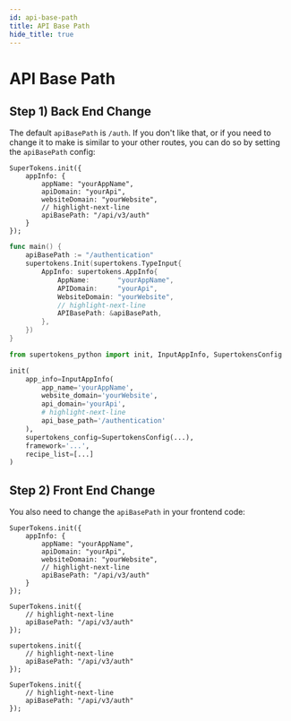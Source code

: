 ```yaml
---
id: api-base-path
title: API Base Path
hide_title: true
---
```


<!-- COPY DOCS -->
<!-- ./thirdpartyemailpassword/common-customizations/changing-base-path/api-base-path.mdx -->


# API Base Path

## Step 1) Back End Change 

The default `apiBasePath` is `/auth`. If you don't like that, or if you need to change it to make is similar to your other routes, you can do so by setting the `apiBasePath` config:

<BackendSDKTabs>
<TabItem value="nodejs">

```tsx
SuperTokens.init({
    appInfo: {
        appName: "yourAppName",
        apiDomain: "yourApi",
        websiteDomain: "yourWebsite",
        // highlight-next-line
        apiBasePath: "/api/v3/auth" 
    }
});
```
</TabItem>
<TabItem value="go">

```go
func main() {
	apiBasePath := "/authentication"
	supertokens.Init(supertokens.TypeInput{
		AppInfo: supertokens.AppInfo{
			AppName:       "yourAppName",
			APIDomain:     "yourApi",
			WebsiteDomain: "yourWebsite",
			// highlight-next-line
			APIBasePath: &apiBasePath,
		},
	})
}
```
</TabItem>
<TabItem value="python">

```python
from supertokens_python import init, InputAppInfo, SupertokensConfig

init(
    app_info=InputAppInfo(
        app_name='yourAppName',
        website_domain='yourWebsite',
        api_domain='yourApi',
        # highlight-next-line
        api_base_path='/authentication'
    ),
    supertokens_config=SupertokensConfig(...),
    framework='...',
    recipe_list=[...]
)
```

</TabItem>
</BackendSDKTabs>

## Step 2) Front End Change

You also need to change the `apiBasePath` in your frontend code:
 
<FrontendSDKTabs>
<TabItem value="reactjs">

```tsx
SuperTokens.init({
    appInfo: {
        appName: "yourAppName",
        apiDomain: "yourApi",
        websiteDomain: "yourWebsite",
        // highlight-next-line
        apiBasePath: "/api/v3/auth"
    }
});
```
</TabItem>
<TabItem value="vanillajs">

<NpmOrScriptTabs>
<TabItem value="npm">

```tsx
SuperTokens.init({
    // highlight-next-line
    apiBasePath: "/api/v3/auth"
});
```

</TabItem>
<TabItem value="script">

```tsx
supertokens.init({
    // highlight-next-line
    apiBasePath: "/api/v3/auth"
});
```

</TabItem>
</NpmOrScriptTabs>

</TabItem>
<TabItem value="react-native">

```tsx
SuperTokens.init({
    // highlight-next-line
    apiBasePath: "/api/v3/auth"
});
```
</TabItem>
</FrontendSDKTabs>

